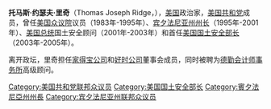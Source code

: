 {{blpunsourced|time=2019-03-09T02:36:43+00:00}}
{{Infobox Officeholder
|name = 汤姆·里奇<br/>Tom Ridge
|image = Tom Ridge.jpg|right|200px|Tom Ridge
|imagesize =
|smallimage =
|caption =
|order = 1
|office = 美国国土安全部长
|term_start = 2003年1月24日
|term_end = 2005年2月1日
|vicepresident =
|viceprimeminister =
|deputy =
|president = [[乔治·W·布什|乔治·W·布什]]
|primeminister =
|predecessor =
|successor = [[迈克尔·切尔托夫|迈克尔·切尔托夫]]
|order2 = 43
|office2 = 宾夕法尼亚州州长
|term_start2 = 1995年1月17日
|term_end2 = 2001年10月5日
|lieutenant2 = [[马克·S·施韦克|马克·S·施韦克]]
|viceprimeminister2 =
|deputy2 =
|president2 =
|primeminister2 =
|predecessor2 = [[罗伯特·P·凯西|罗伯特·P·凯西]]
|successor2 = [[马克·S·施韦克|马克·S·施韦克]]
|state3= [[宾夕法尼亚州|宾夕法尼亚州]]
|district3 =  第21
|term_start3 = 1983年1月3日
|term_end3 = 1995年1月3日
|vicepresident3 =
|viceprimeminister3 =
|deputy3 =
|president3 =
|primeminister3 =
|predecessor3 = [[唐纳德·A·贝利|唐纳德·A·贝利]]
|successor3 = [[菲尔·英格利希|菲尔·英格利希]]
|birth_date = {{birth date and age|1945|8|26|mf=y}}
|birth_place = [[阿勒格尼县_(宾夕法尼亚州)|阿勒格尼县]]
|death_date =
|death_place =
|nationality =
|party = [[美国共和党|美国共和党]]
|spouse = Michele Ridge
|relations =
|children = 
|residence =
|alma_mater = [[哈佛大学|哈佛大学]]<br />[[宾夕法尼亚州立大学|宾夕法尼亚州立大学]]
|occupation =
|profession =
|religion = [[罗马天主教|罗马天主教]]
|signature =
|website =
|branch=[[美国陆军|美国陆军]]
|rank=[[上士|上士]]
|battles=[[越南战争|越南战争]]
|awards=
|footnotes =
}}
'''托马斯·约瑟夫·里奇'''（Thomas Joseph Ridge，{{Bd|1945年|8月26日}}），[[美国|美国]]政治家，[[美国共和党|美国共和党]]成员，曾任[[美国众议院|美国众议院]]议员（1983年-1995年）、[[宾夕法尼亚州州长|宾夕法尼亚州州长]]（1995年-2001年）、[[美国总统|美国总统]]国土安全顾问（2001年-2003年）和首任[[美国国土安全部长|美国国土安全部长]]（2003年-2005年）。

离开政坛，里奇担任[[家得宝|家得宝公司]]和[[好时|好时公司]]董事会成员，同时被聘为[[德勤会计师事务所|德勤会计师事务所]]高级顾问。

{{start box}}
{{succession box|首任|[[迈克尔·切尔托夫|迈克尔·切尔托夫]]|[[美国国土安全部长|美国国土安全部长]]|2003年 - 2005年}}
{{succession box|[[罗伯特·P·凯西|罗伯特·P·凯西]]|[[马克·S·施韦克|马克·S·施韦克]]|[[宾夕法尼亚州州长|宾夕法尼亚州州长]]|1995年 - 2001年}}
{{end box}}

{{美國國土安全部長}}
{{GW Bush cabinet}}
{{Authority control}}
{{DEFAULTSORT:ridge}}
[[Category:美国共和党联邦众议员|Category:美国共和党联邦众议员]]
[[Category:美国国土安全部长|Category:美国国土安全部长]]
[[Category:賓夕法尼亞州州長|Category:賓夕法尼亞州州長]]
[[Category:宾夕法尼亚州联邦众议员|Category:宾夕法尼亚州联邦众议员]]
{{US-poli-bio-stub}}
